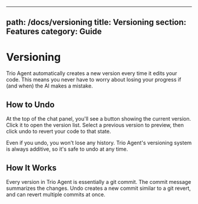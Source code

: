 
---
path: /docs/versioning
title: Versioning
section: Features
category: Guide
---

# Versioning

Trio Agent automatically creates a new version every time it edits your code. This means you never have to worry about losing your progress if (and when) the AI makes a mistake.

## How to Undo
At the top of the chat panel, you'll see a button showing the current version. Click it to open the version list. Select a previous version to preview, then click undo to revert your code to that state.

Even if you undo, you won't lose any history. Trio Agent's versioning system is always additive, so it's safe to undo at any time.

## How It Works
Every version in Trio Agent is essentially a git commit. The commit message summarizes the changes. Undo creates a new commit similar to a git revert, and can revert multiple commits at once.
